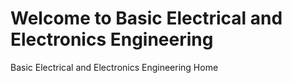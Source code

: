 # Welcome to Basic Electrical and Electronics Engineering

Basic Electrical and Electronics Engineering Home
